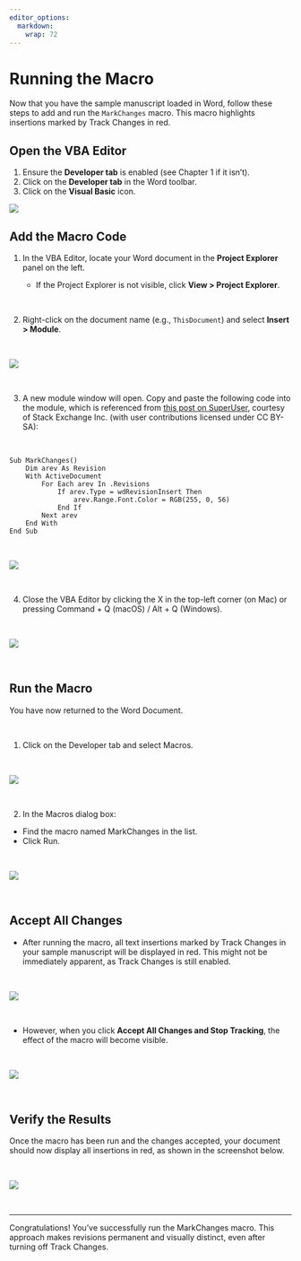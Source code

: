```yaml
---
editor_options: 
  markdown: 
    wrap: 72
---
```


# Running the Macro

Now that you have the sample manuscript loaded in Word, follow these
steps to add and run the `MarkChanges` macro. This macro highlights
insertions marked by Track Changes in red.

## Open the VBA Editor

1.  Ensure the **Developer tab** is enabled (see Chapter 1 if it
    isn’t).\
2.  Click on the **Developer tab** in the Word toolbar.\
3.  Click on the **Visual Basic** icon.

![](images/visual_basic.png)


## Add the Macro Code

1.  In the VBA Editor, locate your Word document in the **Project
    Explorer** panel on the left.

    -   If the Project Explorer is not visible, click **View \> Project
        Explorer**.\

\

2.  Right-click on the document name (e.g., `ThisDocument`) and select
    **Insert \> Module**.\

\

![](images/module.png)

\

3. A new module window will open. Copy and paste the following code into the module, which is referenced from [this post on SuperUser](https://superuser.com/questions/1235616/how-to-select-all-deleted-or-all-added-text-track-change-in-ms-word-2016), courtesy of Stack Exchange Inc. (with user contributions licensed under CC BY-SA):


\

```
Sub MarkChanges()
    Dim arev As Revision
    With ActiveDocument
        For Each arev In .Revisions
            If arev.Type = wdRevisionInsert Then
                arev.Range.Font.Color = RGB(255, 0, 56)
            End If
        Next arev
    End With
End Sub
```

\

![](images/code.png)

\


4.  Close the VBA Editor by clicking the X in the top-left corner (on
    Mac) or pressing Command + Q (macOS) / Alt + Q (Windows).

\


![](images/close_code_editor.png)

\


## Run the Macro

You have now returned to the Word Document.

\

1.  Click on the Developer tab and select Macros.

\

![](images/macros.png)

\

2.  In the Macros dialog box:

-   Find the macro named MarkChanges in the list.
-   Click Run.

\

![](images/run_macro.png)

\

## Accept All Changes

-   After running the macro, all text insertions marked by Track Changes
    in your sample manuscript will be displayed in red. This might not
    be immediately apparent, as Track Changes is still enabled.

\
    
![](images/after_running1.png)

\

-   However, when you click **Accept All Changes and Stop Tracking**,
    the effect of the macro will become visible.

\

![](images/accept_changes_stop_tracking.png)

\


## Verify the Results

Once the macro has been run and the changes accepted, your document should now display all insertions in red, as shown in the screenshot below.

\

![](images/final.png)

\

------------------------------------------------------------------------

Congratulations! You’ve successfully run the MarkChanges macro. This
approach makes revisions permanent and visually distinct, even after
turning off Track Changes. 

